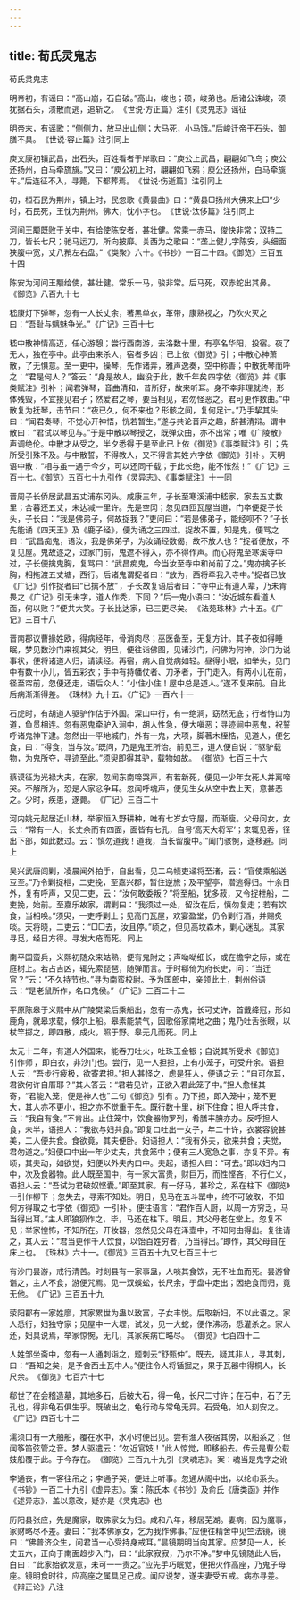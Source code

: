 ```yaml
---
---
---
```

title: 荀氏灵鬼志
---



荀氏灵鬼志

明帝初，有谣曰：“高山崩，石自破。”高山，峻也；硕，峻弟也。后诸公诛峻，硕犹据石头，溃散而逃，追斩之。 《世说·方正篇》注引《灵鬼志》谣征 

明帝末，有谣歌：“侧侧力，放马出山侧；大马死，小马饿。”后峻迁帝于石头，御膳不具。 《世说·容止篇》注引同上 

庾文康初镇武昌，出石头，百姓看者于岸歌曰：“庾公上武昌，翩翩如飞鸟；庾公还扬州，白马牵旒旐。”又曰：“庾公初上时，翩翩如飞鸦；庾公还扬州，白马牵旐车。”后连征不入，寻薨，下都葬焉。 《世说·伤逝篇》注引同上 

初，桓石民为荆州，镇上时，民忽歌《黄昙曲》曰：“黄县□扬州大佛来上□”少时，石民死，王忱为荆州。佛大，忱小字也。 《世说·汰侈篇》注引同上 

河间王颙既败于关中，有给使陈安者，甚壮健。常乘一赤马，俊快非常；双持二刀，皆长七尺；驰马运刀，所向披靡。关西为之歌曰：“垄上健儿字陈安，头细面狭腹中宽，丈八矟左右盘。” 《类聚》六十。《书钞》一百二十四。《御览》三百五十四 

陈安为河间王颙给使，甚壮健。常乐一马，骏非常。后马死，双赤蛇出其鼻。 《御览》八百九十七 

嵇康灯下弹琴，忽有一人长丈余，著黑单衣，革带，康熟视之，乃吹火灭之曰：“吾耻与魑魅争光。” 《广记》三百十七 

嵇中散神情高迈，任心游憩；尝行西南游，去洛数十里，有亭名华阳，投宿。夜了无人，独在亭中。此亭由来杀人，宿者多凶； 已上依《御览》引 ；中散心神萧散，了无惧意。至一更中，操琴，先作诸弄，雅声逸奏，空中称善；中散抚琴而呼之：“君是何人？”答云：“身是故人，幽没于此，数千年矣 四字依《御览》并《事类赋注》引补 ；闻君弹琴，音曲清和，昔所好，故来听耳。身不幸非理就终，形体残毁，不宜接见君子；然爱君之琴，要当相见，君勿怪恶之。君可更作数曲。”中散复为抚琴，击节曰：“夜已久，何不来也？形骸之间，复何足计。”乃手挈其头曰：“闻君奏琴，不觉心开神悟，恍若暂生。”遂与共论音声之趣，辞甚清辩。谓中散曰：“君试以琴见与。”于是中散以琴授之，既弹众曲，亦不出常；唯《广陵散》声调绝伦。中散才从受之，半夕悉得 于是至此已上依《御览》《事类赋注》引 ；先所受引殊不及。与中散誓，不得教人，又不得言其姓 六字依《御览》引补 。天明语中散：“相与虽一遇于今夕，可以还同千载；于此长绝，能不怅然！” 《广记》三百十七。《御览》五百七十九引作《灵异志》、《事类赋注》十一同 

晋周子长侨居武昌五丈浦东冈头。咸康三年，子长至寒溪浦中嵇家，家去五丈数里；合暮还五丈，未达减一里许。先是空冈；忽见四匝瓦屋当道，门卒便捉子长头，子长曰：“我是佛弟子，何故捉我？”吏问曰：“若是佛弟子，能经呗不？”子长先能诵《四天王》及《鹿子经》，便为诵之三四过。捉故不置，知是鬼，便骂之曰：“武昌痴鬼，语汝，我是佛弟子，为汝诵经数偈，故不放人也？”捉者便放，不复见屋。鬼故逐之，过家门前，鬼遮不得入，亦不得作声。而心将鬼至寒溪寺中过，子长便擒鬼胸，复骂曰：“武昌痴鬼，今当汝至寺中和尚前了之。”鬼亦擒子长胸，相拖渡五丈塘，西行。后诸鬼谓捉者曰：“放为，西将牵我入寺中。”捉者已放 《广记》引作捉者曰“已擒不放” ，子长故复语后者曰：“寺中正有道人辈，乃未肯畏之 《广记》引无未字，道人作秃，下同 ？”后一鬼小语曰：“汝近城东看道人面，何以败？”便共大笑。子长比达家，已三更尽矣。 《法苑珠林》六十五。《广记》三百十八 

晋南郡议曹掾姓欧，得病经年，骨消肉尽；巫医备至，无复方计。其子夜如得睡眠，梦见数沙门来视其父。明旦，便往诣佛图，见诸沙门，问佛为何神，沙门为说事状，便将诸道人归，请读经。再宿，病人自觉病如轻。昼得小眠，如举头，见门中有数十小儿，皆五彩衣；手中有持幡仗者、刀矛者，于门走入。有两小儿在前，径至帘前，忽便还走，语后众人：“小住小住！屋中总是道人。”遂不复来前。自此后病渐渐得差。 《珠林》九十五。《广记》一百六十一 

石虎时，有胡道人驱驴作估于外国。深山中行，有一绝涧，窈然无底；行者恃山为道，鱼贯相连。忽有恶鬼牵驴入涧中，胡人性急，便大嗔恶；寻迹涧中恶鬼，祝誓呼诸鬼神下逮。忽然出一平地城门，外有一鬼，大项，脚著木桎梏，见道人，便乞食，曰：“得食，当与汝。”既问，乃是鬼王所治。前见王，道人便自说：“驱驴载物，为鬼所夺，寻迹至此。”须臾即得其驴，载物如故。 《御览》七百三十六 

蔡谟征为光禄大夫，在家，忽闻东南啼哭声，有若新死，便见一少年女死人并离啼哭。不解所为，恐是人家忿争耳。忽闻呼魂声，便见生女从空中去上天，意甚恶之。少时，疾患，遂薨。 《广记》三百二十 

河内姚元起居近山林，举家恒入野耕种，唯有七岁女守屋，而渐瘦。父母问女，女云：“常有一人，长丈余而有四面，面皆有七孔，自号‘高天大将军’；来辄见吞，径出下部，如此数过。云：‘慎勿道我！道我，当长留腹中。’”阖门骇惋，遂移避。 同上 

吴兴武唐闾剿，凌晨闻外拍手，自出看，见二乌帻吏迳将至渚，云：“官使乘船送豆至。”乃令剿捉枻，二吏挽，至嘉兴郡，暂住逆旅；及平望亭，潜逃得归。十余日外，复有呼声，又见二吏，云：“汝何敢委叛？”将至船，犹多菽，又令捉枻船，二吏挽，始前。至嘉乐故家，谓剿曰：“我须过一处，留汝在后，慎勿复走；若有饮食，当相唤。”须臾，一吏呼剿上；见高门瓦屋，欢宴盈堂，仍令剿行酒，并赐炙啖。天将晓，二吏云：“□□去，汝且停。”顷之，但见高坟森木，剿心迷乱。其家寻觅，经日方得。寻发大疮而死。 同上 

南平国蛮兵，义熙初随众来姑熟，便有鬼附之；声呦呦细长，或在檐宇之际，或在庭树上。若占吉凶，辄先索琵琶，随弹而言。于时郗倚为府长史，问：“当迁官？”云：“不久持节也。”寻为南蛮校尉。予为国郎中，亲领此土，荆州俗语云：“是老鼠所作，名曰鬼侯。” 《广记》三百二十二 

平原陈皋于义熙中从广陵樊梁后乘船出，忽有一赤鬼，长可丈许，首戴绛冠，形如鹿角，就皋求载，倏尔上船。皋素能禁气，因歌俗家南地之曲；鬼乃吐舌张眼，以杖竿掷之，即四散，成火，照于野。皋无几而死。 同上 

太元十二年，有道人外国来，能吞刀吐火，吐珠玉金银；自说其所受术 《御览》引作师 ，即白衣，非沙门也。尝行，见一人担担，上有小笼子，可受升余。语担人云：“吾步行疲极，欲寄君担。”担人甚怪之，虑是狂人，便语之云：“自可尔耳，君欲何许自厝耶？”其人答云：“君若见许，正欲入君此笼子中。”担人愈怪其寄，“君能入笼，便是神人也” 二句《御览》引有 。乃下担，即入笼中；笼不更大，其人亦不更小，担之亦不觉重于先。既行数十里，树下住食；担人呼共食，云：“我自有食。”不肯出。止住笼中，饮食器物罗列，肴膳丰腆亦办。反呼担人食，未半，语担人：“我欲与妇共食。”即复口吐出一女子，年二十许，衣裳容貌甚美，二人便共食。食欲竟，其夫便卧。妇语担人：“我有外夫，欲来共食；夫觉，君勿道之。”妇便口中出一年少丈夫，共食笼中；便有三人宽急之事，亦复不异。有顷，其夫动，如欲觉，妇便以外夫内口中。夫起，语担人曰：“可去。”即以妇内口中，次及食器物。此人既至国中，有一家大富贵，财巨万，而性悭吝，不行仁义，语担人云：“吾试为君破奴悭囊。”即至其家。有一好马，甚珍之，系在柱下 《御览》一引作柳下 ；忽失去，寻索不知处。明日，见马在五斗罂中，终不可破取，不知何方得取之 七字依《御览》一引补 。便往语言：“君作百人厨，以周一方穷乏，马当得出耳。”主人即狼狈作之，毕，马还在柱下。明旦，其父母老在堂上。忽复不见；举家惶怖，不知所在。开妆器，忽然见父母在泽壶中，不知何由得出。复往请之，其人云：“君当更作千人饮食，以饴百姓穷者，乃当得出。”即作，其父母自在床上也。 《珠林》六十一。《御览》三百五十九又七百三十七 

有沙门昙游，戒行清苦。时剡县有一家事蛊，人啖其食饮，无不吐血而死。昙游曾诣之，主人不食，游便咒焉。见一双蜈蚣，长尺余，于盘中走出；因绝食而归，竟无他。 《广记》三百五十九 

荥阳郡有一家姓廖，其家累世为蛊以致富，子女丰悦。后取新妇，不以此语之。家人悉行，妇独守家；见屋中一大堽，试发，见一大蛇，便作沸汤，悉灌杀之。家人还，妇具说焉，举家惊惋，无几，其家疾病亡略尽。 《御览》七百四十二 

人姓邹坐斋中，忽有一人通刺诣之，题刺云“舒甄仲”。既去，疑其非人，寻其刺，曰：“吾知之矣，是予舍西土瓦中人。”便往令人将锸掘之，果于瓦器中得桐人，长尺余。 《御览》七百六十七 

郗世了在会稽造墓，其地多石，后破大石，得一龟，长尺二寸许；在石中，石了无孔也，得非龟石俱生乎。既破出之，龟行动与常龟无异。石受龟，如人刻安之。 《广记》四百七十二 

濡须口有一大舶船，覆在水中，水小时便出见。尝有渔人夜宿其傍，以船系之；但闻筝笛弦管之音。梦人驱遣云：“勿近官妓！”此人惊觉，即移船去。传云是曹公载妓船覆于此。于今存在。 《御览》三百九十九引《灵魂志》。案：魂当是鬼字之讹 

李通丧，有一客往吊之；李通子哭，便进上听事。忽通从阁中出，以纶巾系头。 《书钞》一百二十九引《虚异志》。案：陈氏本《书钞》及俞氏《唐类函》并作《述异志》，盖以意改，疑亦是《灵鬼志》也 

历阳县张应，先是魔家，取佛家女为妇。咸和八年，移居芜湖。妻病，因为魔事，家财略尽不差。妻曰：“我本佛家女，乞为我作佛事。”应便往精舍中见竺法镜，镜曰：“佛普济众生，问君当一心受持身戒耳。”昙镜期明当向其家。应梦见一人，长丈五六，正向于南面趋步入门，曰：“此家寂寂，乃尔不净。”梦中见镜随此人后，白曰：“此家始欲发意，未可一一责之。”应先手巧眠觉，便把火作高座，乃鬼子母座。镜明食时往，应高座之属具足己成。闻应说梦，遂夫妻受五戒。病亦寻差。 《辩正论》八注